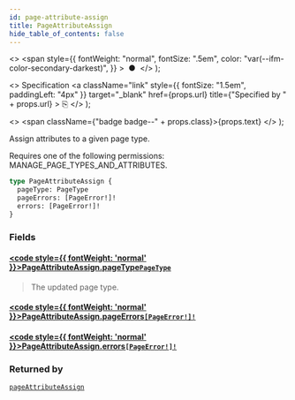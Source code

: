 ```yaml
---
id: page-attribute-assign
title: PageAttributeAssign
hide_table_of_contents: false
---
```


  <>
    <span
      style={{
        fontWeight: "normal",
        fontSize: ".5em",
        color: "var(--ifm-color-secondary-darkest)",
      }}
    >
      &nbsp;●&nbsp;
    </span>
  </>
);

  <>
    Specification
    <a
      className="link"
      style={{ fontSize: "1.5em", paddingLeft: "4px" }}
      target="\_blank"
      href={props.url}
      title={"Specified by " + props.url}
    >
      ⎘
    </a>
  </>
);

  <>
    <span className={"badge badge--" + props.class}>{props.text}</span>
  </>
);

Assign attributes to a given page type.

Requires one of the following permissions: MANAGE_PAGE_TYPES_AND_ATTRIBUTES.

```graphql
type PageAttributeAssign {
  pageType: PageType
  pageErrors: [PageError!]!
  errors: [PageError!]!
}
```

### Fields

#### [<code style={{ fontWeight: 'normal' }}>PageAttributeAssign.<b>pageType</b></code>](#)<Bullet />[`PageType`](../../../storefront/pages/objects/page-type) <Badge class="secondary" text="object"/>

> The updated page type.

#### [<code style={{ fontWeight: 'normal' }}>PageAttributeAssign.<b>pageErrors</b></code>](#)<Bullet />[`[PageError!]!`](../../../storefront/pages/objects/page-error) <Badge class="secondary" text="non-null"/> <Badge class="secondary" text="object"/>

>

#### [<code style={{ fontWeight: 'normal' }}>PageAttributeAssign.<b>errors</b></code>](#)<Bullet />[`[PageError!]!`](../../../storefront/pages/objects/page-error) <Badge class="secondary" text="non-null"/> <Badge class="secondary" text="object"/>

>

### Returned by

[`pageAttributeAssign`](../../../storefront/pages/mutations/page-attribute-assign) <Badge class="secondary" text="mutation"/>
